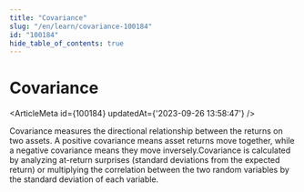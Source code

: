 ```yaml
---
title: "Covariance"
slug: "/en/learn/covariance-100184"
id: "100184"
hide_table_of_contents: true
---
```



# Covariance

<ArticleMeta id={100184} updatedAt={'2023-09-26 13:58:47'} />
<div className='border-solid border-b border-t-0 my-4 border-[var(--ifm-color-gray-300)]' />

Covariance measures the directional relationship between the returns on two assets. A positive covariance means asset returns move together, while a negative covariance means they move inversely.Covariance is calculated by analyzing at-return surprises (standard deviations from the expected return) or multiplying the correlation between the two random variables by the standard deviation of each variable.
